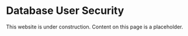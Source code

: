 
# Database User Security

<Callout type="warning" emoji="⚠️">
  This website is under construction. Content on this page is a placeholder.
</Callout>
